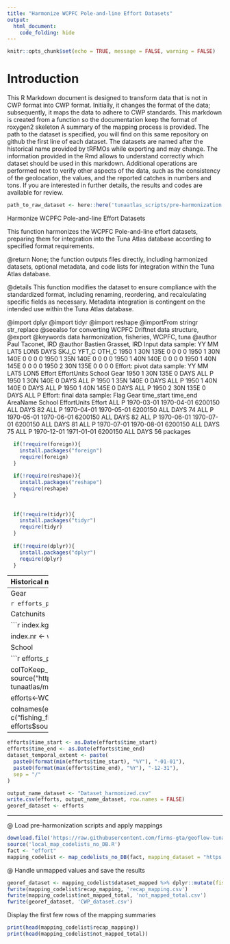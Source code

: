```yaml
---
title: "Harmonize WCPFC Pole-and-line Effort Datasets"
output: 
  html_document: 
    code_folding: hide
---
```

```r
knitr::opts_chunk$set(echo = TRUE, message = FALSE, warning = FALSE)
```

# Introduction

This R Markdown document is designed to transform data that is not in CWP format into CWP format.
Initially, it changes the format of the data; subsequently, it maps the data to adhere to CWP standards.
This markdown is created from a function so the documentation keep the format of roxygen2 skeleton
A summary of the mapping process is provided. The path to the dataset is specified, you will find on this same repository on github the first line of each dataset. The datasets are named after the historical name provided by tRFMOs while exporting and may change. The information provided in the Rmd allows to understand correctly which dataset should be used in this markdown.
Additional operations are performed next to verify other aspects of the data, such as the consistency of the geolocation, the values, and the reported catches in numbers and tons.
If you are interested in further details, the results and codes are available for review.

```r
path_to_raw_dataset <- here::here('tunaatlas_scripts/pre-harmonization', 'wcpfc', 'effort', 'data', 'WCPFC_P_PUBLIC_BY_YR_MON.csv')
```

Harmonize WCPFC Pole-and-line Effort Datasets

This function harmonizes the WCPFC Pole-and-line effort datasets, preparing them
for integration into the Tuna Atlas database according to specified format requirements.


@return None; the function outputs files directly, including harmonized datasets,
        optional metadata, and code lists for integration within the Tuna Atlas database.

@details This function modifies the dataset to ensure compliance with the standardized
         format, including renaming, reordering, and recalculating specific fields as necessary.
         Metadata integration is contingent on the intended use within the Tuna Atlas database.

@import dplyr
@import tidyr
@import reshape
@importFrom stringr str_replace
@seealso \code{\link{WCPFC_CE_efforts_pivotDSD_to_harmonizedDSD}} for converting WCPFC Driftnet data structure,
@export
@keywords data harmonization, fisheries, WCPFC, tuna
@author Paul Taconet, IRD \email{paul.taconet@ird.fr}
@author Bastien Grasset, IRD \email{bastien.grasset@ird.fr}
Input data sample:
YY MM LAT5 LON5 DAYS SKJ_C YFT_C OTH_C
1950  1  30N 135E    0     0     0     0
1950  1  30N 140E    0     0     0     0
1950  1  35N 140E    0     0     0     0
1950  1  40N 140E    0     0     0     0
1950  1  40N 145E    0     0     0     0
1950  2  30N 135E    0     0     0     0
Effort: pivot data sample:
YY MM LAT5 LON5 Effort EffortUnits School Gear
1950  1  30N 135E      0        DAYS    ALL    P
1950  1  30N 140E      0        DAYS    ALL    P
1950  1  35N 140E      0        DAYS    ALL    P
1950  1  40N 140E      0        DAYS    ALL    P
1950  1  40N 145E      0        DAYS    ALL    P
1950  2  30N 135E      0        DAYS    ALL    P
Effort: final data sample:
Flag Gear time_start   time_end AreaName School EffortUnits Effort
ALL    P 1970-03-01 1970-04-01  6200150    ALL        DAYS     82
ALL    P 1970-04-01 1970-05-01  6200150    ALL        DAYS     74
ALL    P 1970-05-01 1970-06-01  6200150    ALL        DAYS     82
ALL    P 1970-06-01 1970-07-01  6200150    ALL        DAYS     81
ALL    P 1970-07-01 1970-08-01  6200150    ALL        DAYS     75
ALL    P 1970-12-01 1971-01-01  6200150    ALL        DAYS     56
packages

```r
  if(!require(foreign)){
    install.packages("foreign")
    require(foreign)
  }
  
  if(!require(reshape)){
    install.packages("reshape")
    require(reshape)
  }
  
  
  if(!require(tidyr)){
    install.packages("tidyr")
    require(tidyr)
  }
  
  if(!require(dplyr)){
    install.packages("dplyr")
    require(dplyr)
  }
```

----------------------------------------------------------------------------------------------------------------------------
Historical name for the dataset at source  WCPFC_P_PUBLIC_BY_YR_MON.csv

```r
opts <- options()
options(encoding = "UTF-8")
```

#Efforts

```r
DF <- read.csv(path_to_raw_dataset)
colnames(DF) <- toupper(colnames(DF))
DF$CWP_GRID <- NULL 
DF <- DF %>% tidyr::gather(variable, value, -c(colnames(DF[1:5])))

DF <- DF %>% dplyr::filter(!value %in% 0) %>% dplyr::filter(!is.na(value))
DF$variable <- as.character(DF$variable)
colnames(DF)[which(colnames(DF) == "variable")] <- "Species"
DF$CatchUnits <- substr(DF$Species, nchar(DF$Species), nchar(DF$Species))
DF$Species <- sub("_C", "", DF$Species)
DF$Species <- sub("_N", "", DF$Species)
DF$School <- "OTH"
DF$EffortUnits <- colnames(DF[5])
colnames(DF)[5] <- "Effort"
efforts_pivot_WCPFC <- DF; rm(DF)
```

-------------
Gear

```r
efforts_pivot_WCPFC$Gear<-"P"
```

Catchunits

```r
index.kg <- which( efforts_pivot_WCPFC[,"CatchUnits"] == "C" )
efforts_pivot_WCPFC[index.kg,"CatchUnits"]<- "t"

index.nr <- which( efforts_pivot_WCPFC[,"CatchUnits"] == "N" )
efforts_pivot_WCPFC[index.nr,"CatchUnits"]<- "no" 
```

School

```r
efforts_pivot_WCPFC$School<-"ALL"

colToKeep_efforts <- c("FishingFleet","Gear","time_start","time_end","AreaName","School","EffortUnits","Effort")
source("https://raw.githubusercontent.com/firms-gta/geoflow-tunaatlas/master/sardara_functions/WCPFC_CE_efforts_pivotDSD_to_harmonizedDSD.R")

efforts<-WCPFC_CE_efforts_pivotDSD_to_harmonizedDSD(efforts_pivot_WCPFC,colToKeep_efforts)

colnames(efforts)<-c("fishing_fleet","gear_type","time_start","time_end","geographic_identifier","fishing_mode","measurement_unit","measurement_value")
efforts$source_authority<-"WCPFC"
efforts$measurement <- "effort" 
```

----------------------------------------------------------------------------------------------------------------------------

```r
efforts$time_start <- as.Date(efforts$time_start)
efforts$time_end <- as.Date(efforts$time_end)
dataset_temporal_extent <- paste(
  paste0(format(min(efforts$time_start), "%Y"), "-01-01"),
  paste0(format(max(efforts$time_end), "%Y"), "-12-31"),
  sep = "/"
)

output_name_dataset <- "Dataset_harmonized.csv"
write.csv(efforts, output_name_dataset, row.names = FALSE)
georef_dataset <- efforts
```

----------------------------------------------------------------------------------------------------------------------------
@ Load pre-harmonization scripts and apply mappings

```r
download.file('https://raw.githubusercontent.com/firms-gta/geoflow-tunaatlas/master/tunaatlas_scripts/pre-harmonization/map_codelists_no_DB.R', destfile = 'local_map_codelists_no_DB.R')
source('local_map_codelists_no_DB.R')
fact <- "effort"
mapping_codelist <- map_codelists_no_DB(fact, mapping_dataset = "https://raw.githubusercontent.com/fdiwg/fdi-mappings/main/global/firms/gta/codelist_mapping_rfmos_to_global.csv", dataset_to_map = georef_dataset, mapping_keep_src_code = FALSE, summary_mapping = TRUE, source_authority_to_map = c("IATTC", "CCSBT", "WCPFC", "ICCAT", "IOTC"))
```

@ Handle unmapped values and save the results

```r
georef_dataset <- mapping_codelist$dataset_mapped %>% dplyr::mutate(fishing_fleet = ifelse(fishing_fleet == 'UNK', 'NEI', fishing_fleet), gear_type = ifelse(gear_type == 'UNK', '99.9', gear_type))
fwrite(mapping_codelist$recap_mapping, 'recap_mapping.csv')
fwrite(mapping_codelist$not_mapped_total, 'not_mapped_total.csv')
fwrite(georef_dataset, 'CWP_dataset.csv')
```

Display the first few rows of the mapping summaries

```r
print(head(mapping_codelist$recap_mapping))
print(head(mapping_codelist$not_mapped_total))
```

